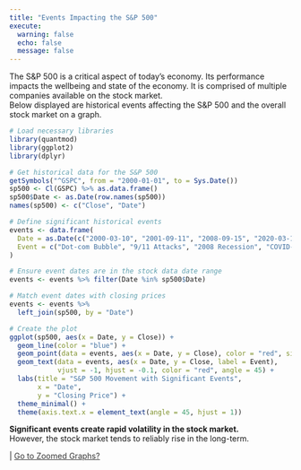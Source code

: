 ```yaml
---
title: "Events Impacting the S&P 500"
execute:
  warning: false
  echo: false
  message: false
---
```


The S&P 500 is a critical aspect of today's economy. Its performance impacts the wellbeing and state of the economy.   It is comprised of multiple companies available on the stock market.  
Below displayed are historical events affecting the S&P 500 and the overall stock market on a graph.

```r
# Load necessary libraries
library(quantmod)
library(ggplot2)
library(dplyr)

# Get historical data for the S&P 500
getSymbols("^GSPC", from = "2000-01-01", to = Sys.Date())
sp500 <- Cl(GSPC) %>% as.data.frame()
sp500$Date <- as.Date(row.names(sp500))
names(sp500) <- c("Close", "Date")

# Define significant historical events
events <- data.frame(
  Date = as.Date(c("2000-03-10", "2001-09-11", "2008-09-15", "2020-03-16", "2022-01-01")),
  Event = c("Dot-com Bubble", "9/11 Attacks", "2008 Recession", "COVID-19 Pandemic", "Recent Technology Boom")
)

# Ensure event dates are in the stock data date range
events <- events %>% filter(Date %in% sp500$Date)

# Match event dates with closing prices
events <- events %>%
  left_join(sp500, by = "Date")

# Create the plot
ggplot(sp500, aes(x = Date, y = Close)) +
  geom_line(color = "blue") +
  geom_point(data = events, aes(x = Date, y = Close), color = "red", size = 3) +
  geom_text(data = events, aes(x = Date, y = Close, label = Event), 
            vjust = -1, hjust = -0.1, color = "red", angle = 45) +
  labs(title = "S&P 500 Movement with Significant Events",
       x = "Date",
       y = "Closing Price") +
  theme_minimal() +
  theme(axis.text.x = element_text(angle = 45, hjust = 1))
```


**Significant events create rapid volatility in the stock market.**  
However, the stock market tends to reliably rise in the long-term.

<div class="nav-right">
 | [Go to Zoomed Graphs?](zoomed.qmd){style="color: #373737;"}
</div>


